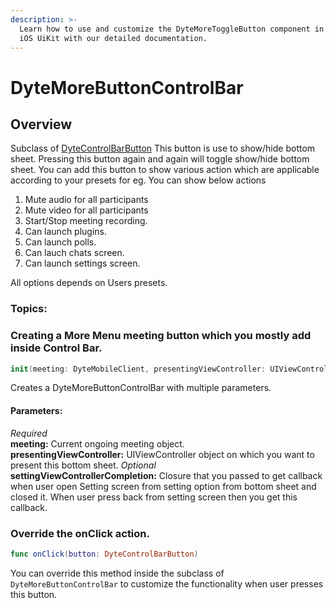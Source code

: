 ```yaml
---
description: >-
  Learn how to use and customize the DyteMoreToggleButton component in Dyte's
  iOS UiKit with our detailed documentation.
---
```


# DyteMoreButtonControlBar
## Overview
Subclass of [DyteControlBarButton](/ios/components/dyte-controlbar-button)
This button is use to show/hide bottom sheet. Pressing this button again and again will toggle show/hide  bottom sheet. You can add this button to show various action which are applicable according 
to your presets for eg. You can show below actions
1. Mute audio for all participants
2. Mute video for all participants
3. Start/Stop meeting recording.
4. Can launch plugins.
5. Can launch polls.
6. Can lauch chats screen.
7. Can launch settings screen. 

All options depends on Users presets.


### Topics:

### Creating a More Menu meeting button which you mostly add inside Control Bar.

```swift
init(meeting: DyteMobileClient, presentingViewController: UIViewController, settingViewControllerCompletion:(()->Void)? = nil) {
```
Creates a DyteMoreButtonControlBar with multiple parameters. 

#### Parameters:
*Required*  
**meeting:** Current ongoing meeting object.   
**presentingViewController:** UIViewController object on which you want to present this bottom sheet.
*Optional*  
**settingViewControllerCompletion:** Closure that you passed to get callback when user open Setting screen from setting option 
from bottom sheet and closed it. When user press back from setting screen then you get this callback.

### Override the onClick action. 
```swift 
func onClick(button: DyteControlBarButton) 
```
You can override this method inside the subclass of `DyteMoreButtonControlBar` to customize the functionality when user presses this button. 

<head>
  <title>iOS DyteMoreToggleButton</title>
</head>
